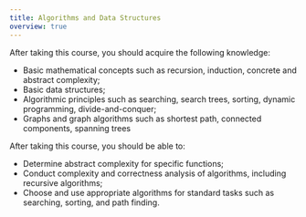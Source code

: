 ---
title: Algorithms and Data Structures
overview: true
---

After taking this course, you should acquire the following
knowledge:

- Basic mathematical concepts such as recursion, induction,
  concrete and abstract complexity;
- Basic data structures;
- Algorithmic principles such as searching, search trees, sorting,
  dynamic programming, divide-and-conquer;
- Graphs and graph algorithms such as shortest path, connected
  components, spanning trees

After taking this course, you should be able to:

- Determine abstract complexity for specific functions;
- Conduct complexity and correctness analysis of algorithms,
  including recursive algorithms;
- Choose and use appropriate algorithms for standard tasks such as
  searching, sorting, and path finding.

<GuideList slug={props.slug} />
